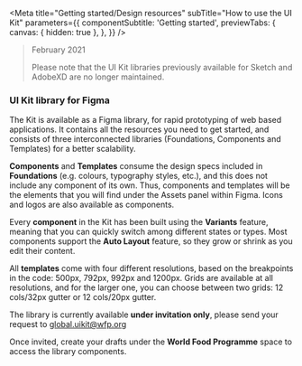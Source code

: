 
<Meta
  title="Getting started/Design resources"
  subTitle="How to use the UI Kit"
  parameters={{
    componentSubtitle: 'Getting started',
    previewTabs: {
      canvas: { hidden: true },
    },
  }}
/>

> February 2021
>
> Please note that the UI Kit libraries previously available for Sketch and AdobeXD are no longer maintained.

### UI Kit library for Figma

The Kit is available as a Figma library, for rapid prototyping of web based applications.
It contains all the resources you need to get started, and consists of three interconnected libraries (Foundations, Components and Templates) for a better scalability.

**Components** and **Templates** consume the design specs included in **Foundations** (e.g. colours, typography styles, etc.), and this does not include any component of its own.
Thus, components and templates will be the elements that you will find under the Assets panel within Figma. Icons and logos are also available as components.

Every **component** in the Kit has been built using the **Variants** feature, meaning that you can quickly switch among different states or types. Most components support the **Auto Layout** feature,
so they grow or shrink as you edit their content.

All **templates** come with four different resolutions, based on the breakpoints in the code: 500px, 792px, 992px and 1200px. Grids are available at all resolutions, and for the larger one,
you can choose between two grids: 12 cols/32px gutter or 12 cols/20px gutter.

The library is currently available **under invitation only**, please send your request to global.uikit@wfp.org

Once invited, create your drafts under the **World Food Programme** space to access the library components.

<!-- > 🎉 New Sketch library, design it with us!
>
> <strong>
>   We are working on a{' '}
>   <a
>     href="https://www.sketch.com/s/421befd7-29f6-4fe9-9dae-7d2bce93e1af"
>     target="_blank">
>     new version
>   </a>{' '}
>   of the Sketch library
> </strong>
> , which will live and progress alongside the official library until the porting
> is finalised. If you would like to try it out, <a href="sketch://add-library/cloud/https%3A%2F%2Fwww.sketch.com%2Fs%2F421befd7-29f6-4fe9-9dae-7d2bce93e1af">
>   add the library to Sketch
> </a> and <strong>share your feedback</strong> by leaving comments on the library
> directly or by <a
>   href="https://github.com/wfp/ui-design-kit/issues/1"
>   target="_blank">
>   using this thread
> </a>
> , so that we know that what we are building is actually useful for you. Thank you! -->

<!--
## Sketch

<p>
  To get started with the UI Kit library, you must first have{' '}
  <a href="https://www.sketch.com" target="_blank">
    Sketch
  </a>{' '}
  installed. The UI Kit components and icons live in the design kit as Sketch
  symbols:{' '}
  <strong>
    the symbols are organized by component, and every component comes with its
    variations, states, and groups
  </strong>
  .
</p>
<p>
  <Button href="sketch://add-library/cloud/b8xxz">
    Add the library to Sketch
  </Button>{' '}
  <Button
    kind="secondary"
    href="https://www.sketch.com/s/57cd224c-35ac-47be-b269-e032c60dc6a4">
    View it on Sketch Cloud
  </Button>
</p>
<br />

## Logos and favicons

<p>
  Logos and favicons are available as a separate downlod from our repository.
  <br />
  <a href="https://github.com/wfp/ui-design-kit/blob/master/WFP%20Logos.sketch?raw=true">
    Download the logos file
  </a>
  <br />
  <a href="https://github.com/wfp/ui-design-kit/blob/master/WFP%20Favicons.sketch?raw=true">
    Download the favicons file
  </a>
</p>

<h2>Adobe Xd</h2>
<p>
  To get started with the UI Kit library, you must first have{' '}
  <a href="https://www.adobe.com/products/xd.html" target="_blank">
    Adobe Xd
  </a>{' '}
  installed.{' '}
  <strong>
    The library is currently available for download only, we will soon provide
    it as a shared resource.
  </strong>
</p>
<p>
  <Button href="https://github.com/wfp/ui-design-kit/blob/master/WFP%20Template.xd?raw=true">
    Download the library
  </Button>{' '}
</p> -->
